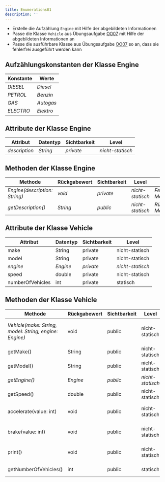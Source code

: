 ```yaml
---
title: Enumerations01
description: ''
---
```



- Erstelle die Aufzählung `Engine` mit Hilfe der abgebildeten Informationen
- Passe die Klasse `Vehicle` aus Übungsaufgabe [OO07](../oo/oo07) mit Hilfe der
  abgebildeten Informationen an
- Passe die ausführbare Klasse aus Übungsaufgabe [OO07](../oo/oo07) so an, dass
  sie fehlerfrei ausgeführt werden kann

## Aufzählungskonstanten der Klasse Engine

| Konstante | Werte     |
| --------- | --------- |
| _DIESEL_  | _Diesel_  |
| _PETROL_  | _Benzin_  |
| _GAS_     | _Autogas_ |
| _ELECTRO_ | _Elektro_ |

## Attribute der Klasse Engine

| Attribut      | Datentyp | Sichtbarkeit | Level            |
| ------------- | -------- | ------------ | ---------------- |
| _description_ | _String_ | _private_    | _nicht-statisch_ |

## Methoden der Klasse Engine

| Methode                       | Rückgabewert | Sichtbarkeit | Level            | Beschreibung                        |
| ----------------------------- | ------------ | ------------ | ---------------- | ----------------------------------- |
| _Engine(description: String)_ | _void_       | _private_    | _nicht-statisch_ | _Festlegen der Motorenbeschreibung_ |
| _getDescription()_            | _String_     | _public_     | _nicht-statisch_ | _Rückgabe der Motorenbeschreibung_  |

## Attribute der Klasse Vehicle

| Attribut         | Datentyp | Sichtbarkeit | Level            |
| ---------------- | -------- | ------------ | ---------------- |
| make             | String   | private      | nicht-statisch   |
| model            | String   | private      | nicht-statisch   |
| _engine_         | _Engine_ | _private_    | _nicht-statisch_ |
| speed            | double   | private      | nicht-statisch   |
| numberOfVehicles | int      | private      | statisch         |

## Methoden der Klasse Vehicle

| Methode                                                | Rückgabewert | Sichtbarkeit | Level            | Beschreibung                                            |
| ------------------------------------------------------ | ------------ | ------------ | ---------------- | ------------------------------------------------------- |
| _Vehicle(make: String, model: String, engine: Engine)_ | void         | public       | nicht-statisch   | _Festlegen des Herstellers, des Modells und des Motors_ |
| getMake()                                              | String       | public       | nicht-statisch   | Rückgabe des Herstellers                                |
| getModel()                                             | String       | public       | nicht-statisch   | Rückgabe des Modells                                    |
| _getEngine()_                                          | _Engine_     | _public_     | _nicht-statisch_ | _Rückgabe des Motors_                                   |
| getSpeed()                                             | double       | public       | nicht-statisch   | Rückgabe der Geschwindigkeit                            |
| accelerate(value: int)                                 | void         | public       | nicht-statisch   | Erhöhung der Geschwindigkeit um den eingehenden Wert    |
| brake(value: int)                                      | void         | public       | nicht-statisch   | Reduzierung der Geschwindigkeit um den eingehenden Wert |
| print()                                                | void         | public       | nicht-statisch   | _Ausgabe: Hersteller Modell (Motorenbeschreibung)_      |
| getNumberOfVehicles()                                  | int          | public       | statisch         | Rückgabe der Anzahl Fahrzeuge                           |

<Exercise pullRequest="34" branchSuffix="enums/01" />
